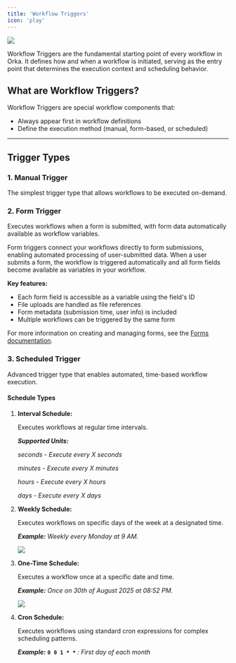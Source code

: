 ```yaml
---
title: 'Workflow Triggers'
icon: 'play'
---
```


![](../../images/trigger-node.jpg)

Workflow Triggers are the fundamental starting point of every workflow in Orka. It defines how and when a workflow is initiated, serving as the entry point that determines the execution context and scheduling behavior.

## What are Workflow Triggers?

Workflow Triggers are special workflow components that:

* Always appear first in workflow definitions
* Define the execution method (manual, form-based, or scheduled)

***

## Trigger Types

### 1. Manual Trigger

The simplest trigger type that allows workflows to be executed on-demand.

### 2. Form Trigger

Executes workflows when a form is submitted, with form data automatically available as workflow variables.

Form triggers connect your workflows directly to form submissions, enabling automated processing of user-submitted data. When a user submits a form, the workflow is triggered automatically and all form fields become available as variables in your workflow.

**Key features:**
- Each form field is accessible as a variable using the field's ID
- File uploads are handled as file references
- Form metadata (submission time, user info) is included
- Multiple workflows can be triggered by the same form

For more information on creating and managing forms, see the [Forms documentation](/core-concepts/FORMS).

### 3. Scheduled Trigger

Advanced trigger type that enables automated, time-based workflow execution.

#### **Schedule Types**

1. **Interval Schedule:**

   Executes workflows at regular time intervals.

   _**Supported Units:**_
   
   _seconds - Execute every X seconds_
   
   _minutes - Execute every X minutes_
   
   _hours - Execute every X hours_
   
   _days - Execute every X days_

2. **Weekly Schedule:**

   Executes workflows on specific days of the week at a designated time.
   
   _**Example:** Weekly every Monday at 9 AM._

   ![](../../images/trigger-weekly.jpg)

3. **One-Time Schedule:**

   Executes a workflow once at a specific date and time.
   
   _**Example:** Once on 30th of August 2025 at 08:52 PM._

   ![](../../images/trigger-once.jpg)

4. **Cron Schedule:**

   Executes workflows using standard cron expressions for complex scheduling patterns.
   
   _**Example:**_ **`0 0 1 * *`** _: First day of each month_

